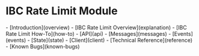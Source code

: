 # IBC Rate Limit Module

<Accordion title="Overview" icon="eye" defaultOpen="true">
  - [Introduction](overview)
</Accordion>

<Accordion title="Explanation" icon="book">
  - [IBC Rate Limit Overview](explanation)
</Accordion>

<Accordion title="How-To Guide" icon="graduation-cap">
  - [IBC Rate Limit How-To](how-to)
</Accordion>

<Accordion title="Reference" icon="code">
  - [API](api)
  - [Messages](messages)
  - [Events](events)
  - [State](state)
  - [Client](client)
  - [Technical Reference](reference)
  - [Known Bugs](known-bugs)
</Accordion> 